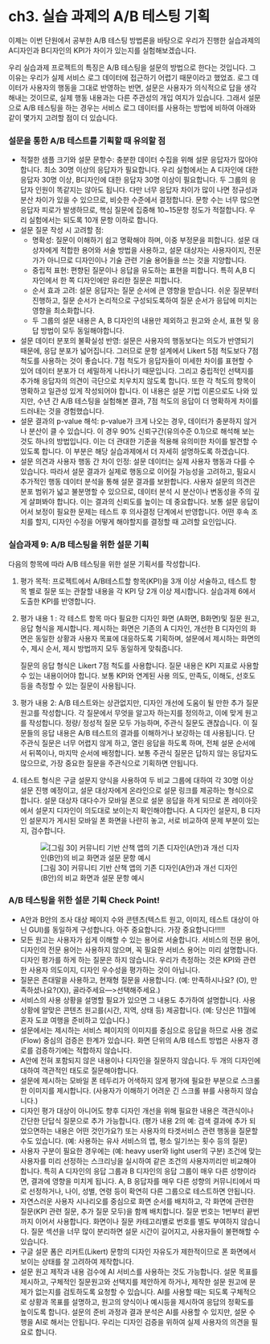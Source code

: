 # ch3. 실습 과제의 A/B 테스팅 기획

이제는 이번 단원에서 공부한 A/B 테스팅 방법론을 바탕으로 우리가 진행한 실습과제의 A디자인과 B디자인의 KPI가 차이가 있는지를 실험해보겠습니다.

우리 실습과제 프로젝트의 특징은 A/B 테스팅을 설문의 방법으로 한다는 것입니다. 그 이유는 우리가 실제 서비스 로그 데이터에 접근하기 어렵기 때문이라고 했었죠. 로그 데이터가 사용자의 행동을 그대로 반영하는 반면, 설문은 사용자가 의식적으로 답을 생각해내는 것이므로, 실제 행동 내용과는 다른 주관성의 개입 여지가 있습니다. 그래서 설문으로 A/B 테스팅을 하는 경우는 서비스 로그 데이터를 사용하는 방법에 비하여 아래와 같이 몇가지 고려할 점이 더 있습니다.

### 설문을 통한 A/B 테스트를 기획할 때 유의할 점

-   적절한 샘플 크기와 설문 문항수: 충분한 데이터 수집을 위해 설문 응답자가 많아야 합니다. 최소 30명 이상의 응답자가 필요합니다. 우리 실험에서는 A 디자인에 대한 응답자 30명 이상, B디자인에 대한 응답자 30명 이상이 필요합니다. 두 그룹의 응답자 인원이 똑같지는 않아도 됩니다. 다만 너무 응답자 차이가 많이 나면 정규성과 분산 차이가 있을 수 있으므로, 비슷한 수준에서 결정합니다. 문항 수는 너무 많으면 응답자 피로가 발생하므로, 핵심 질문에 집중해 10\~15문항 정도가 적절합니다. 우리 실험에서는 되도록 10개 문항 이하로 합니다.
-   설문 질문 작성 시 고려할 점:
    -   명확성: 질문이 이해하기 쉽고 명확해야 하며, 이중 부정문을 피합니다. 설문 대상자에게 적합한 용어와 서술 방법을 사용하고, 설문 대상자는 사용자이지, 전문가가 아니므로 디자인이나 기술 관련 기술 용어들을 쓰는 것을 지양합니다.
    -   중립적 표현: 편향된 질문이나 응답을 유도하는 표현을 피합니다. 특히 A,B 디자인에서 한 쪽 디자인에만 유리한 질문은 피합니다.
    -   순서 효과 고려: 설문 응답자는 질문 순서에 큰 영향을 받습니다. 쉬운 질문부터 진행하고, 질문 순서가 논리적으로 구성되도록하여 질문 순서가 응답에 미치는 영향을 최소화합니다.
    -   두 그룹의 설문 내용은 A, B 디자인의 내용만 제외하고 원고와 순서, 표현 및 응답 방법이 모두 동일해야합니다.
-   설문 데이터 분포의 불확실성 반영: 설문은 사용자의 행동보다는 의도가 반영되기 때문에, 응답 분포가 넓어집니다. 그러므로 문항 설계에서 Likert 5점 척도보다 7점 척도를 사용하는 것이 좋습니다. 7점 척도가 응답자들이 미세한 차이를 표현할 수 있어 데이터 분포가 더 세밀하게 나타나기 때문입니다. 그리고 중립적인 선택지를 추가해 응답자의 의견이 극단으로 치우치지 않도록 합니다. 또한 각 척도의 항목이 명확하고 일관성 있게 작성되어야 합니다. 이 내용은 설문 기법 이론으로도 나와 있지만, 수년 간 A/B 테스팅을 실험해본 결과, 7점 척도의 응답이 더 명확하게 차이를 드러내는 것을 경험했습니다.
-   설문 결과의 p-value 해석: p-value가 크게 나오는 경우, 데이터가 충분하지 않거나 분산이 클 수 있습니다. 이 경우 90% 신뢰구간(유의수준 0.1)으로 해석해 보는 것도 하나의 방법입니다. 이는 더 관대한 기준을 적용해 유의미한 차이를 발견할 수 있도록 합니다. 이 부분은 해당 실습과제에서 더 자세히 설명하도록 하겠습니다.
-   설문 의견과 사용자 행동 간 차이 인정: 설문 데이터는 실제 사용자 행동과 다를 수 있습니다. 따라서 설문 결과가 실제로 행동으로 이어질 가능성을 고려하고, 필요시 추가적인 행동 데이터 분석을 통해 설문 결과를 보완합니다. 사용자 설문의 의견은 분포 범위가 넓고 불분명할 수 있으므로, 데이터 분석 시 분산이나 변동성을 주의 깊게 살펴봐야 합니다. 이는 결과의 신뢰도를 높이는 데 중요합니다. 보통 설문 응답이어서 보정이 필요한 문제는 테스트 후 의사결정 단계에서 반영합니다. 어떤 후속 조치를 할지, 디자인 수정을 어떻게 해야할지를 결정할 때 고려할 요인입니다.

### 실습과제 9: A/B 테스팅을 위한 설문 기획

다음의 항목에 따라 A/B 테스팅을 위한 설문 기획서를 작성합니다.

1.  평가 목적: 프로젝트에서 A/B테스트할 항목(KPI)을 3개 이상 서술하고, 테스트 항목 별로 질문 또는 관찰할 내용을 각 KPI 당 2개 이상 제시합니다. 실습과제 6에서 도출한 KPI를 반영합니다.

2.  평가 내용 1 : 각 테스트 항목 마다 필요한 디자인 화면 (A화면, B화면)및 질문 원고, 응답 형식을 제시합니다. 제시하는 화면은 기존의 A 디자인, 개선한 B 디자인의 화면은 동일한 상황과 사용자 목표에 대응하도록 기획하며, 설문에서 제시하는 화면의 수, 제시 순서, 제시 방법까지 모두 동일하게 맞춰줍니다.

    질문의 응답 형식은 Likert 7점 척도를 사용합니다. 질문 내용은 KPI 지표로 사용할 수 있는 내용이어야 합니다. 보통 KPI와 연계된 사용 의도, 만족도, 이해도, 선호도 등을 측정할 수 있는 질문이 사용됩니다.

3.  평가 내용 2: A/B 테스트와는 상관없지만, 디자인 개선에 도움이 될 만한 추가 질문 원고를 작성합니다. 각 질문에서 무엇을 알고자 하는지를 정의하고, 이에 맞게 원고를 작성합니다. 정량/ 정성적 질문 모두 가능하며, 주관식 질문도 괜찮습니다. 이 질문들의 응답 내용은 A/B 테스트의 결과를 이해하거나 보강하는 데 사용됩니다. 단 주관식 질문은 너무 어렵지 않게 하고, 열린 응답을 하도록 하며, 전체 설문 순서에서 뒤쪽이나, 마지막 순서에 배정합니다. 보통 주관식 질문은 답하지 않는 응답자도 많으므로, 가장 중요한 질문을 주관식으로 기획하면 안됩니다.

4.  테스트 형식은 구글 설문지 양식을 사용하여 두 비교 그룹에 대하여 각 30명 이상 설문 진행 예정이고, 설문 대상자에게 온라인으로 설문 링크를 제공하는 형식으로 합니다. 설문 대상자 대다수가 모바일 폰으로 설문 응답을 하게 되므로 폰 레이아웃에서 설문지 디자인이 의도대로 보이는지 확인해야합니다. A 디자인 설문지, B 디자인 설문지가 게시된 모바일 폰 화면을 나란히 놓고, 서로 비교하여 문제 부분이 있는지, 검수합니다.

    ![\[그림 30\] 커뮤니티 기반 산책 앱의 기존 디자인(A안)과 개선 디자인(B안)의 비교 화면과 설문 문항 예시](ch3%20실습%20과제의%20A%20B%20테스팅%20기획/40.png)

### A/B 테스팅을 위한 설문 기획 Check Point!

-   A안과 B안의 조사 대상 페이지 수와 콘텐츠(텍스트 원고, 이미지, 테스트 대상이 아닌 GUI)를 동일하게 구성합니다. 아주 중요합니다. 가장 중요합니다!!!!!
-   모든 원고는 사용자가 쉽게 이해할 수 있는 용어로 서술합니다. 서비스의 전문 용어, 디자인의 전문 용어는 사용하지 않으며, 꼭 필요한 서비스 용어는 미리 설명합니다. 디자인 평가를 하게 하는 질문은 하지 않습니다. 우리가 측정하는 것은 KPI와 관련한 사용자 의도이지, 디자인 우수성을 평가하는 것이 아닙니다.
-   질문은 존대말을 사용하고, 현재형 질문을 사용합니다. (예: 만족하시나요? (O), 만족하셨나요?(X)), 골라주세요—\>선택해주세요.)
-   서비스의 사용 상황을 설명할 필요가 있으면 그 내용도 추가하여 설명합니다. 사용 상황에 알맞은 콘텐츠 원고를(시간, 지역, 상태 등) 제공합니다. (예: 당신은 11월에 혼자 도쿄 여행을 준비하고 있습니다.)
-   설문에서는 제시하는 서비스 페이지의 이미지를 중심으로 응답을 하므로 사용 경로(Flow) 중심의 검증은 한계가 있습니다. 화면 단위의 A/B 테스트 방법은 사용자 경로를 검증하기에는 적합하지 않습니다.
-   A안에 전혀 포함되지 않은 내용이나 디자인을 질문하지 않습니다. 두 개의 디자인에 대하여 객관적인 태도로 질문해야합니다.
-   설문에 제시하는 모바일 폰 테두리가 어색하지 않게 평가에 필요한 부분으로 스크롤한 이미지를 제시합니다. (사용자가 이해하기 어려운 긴 스크롤 뷰를 사용하지 않습니다.)
-   디자인 평가 대상이 아니어도 향후 디자인 개선을 위해 필요한 내용은 객관식이나 간단한 단답식 질문으로 추가 가능합니다. (평가 내용 2의 예: 검색 결과에 추가 되었으면하는 내용은 어떤 것인가요?) 또는 사용자의 타겟서비스 관련 행동을 질문할 수도 있습니다. (예: 사용하는 유사 서비스의 앱, 평소 일기쓰는 횟수 등의 질문)
-   사용자 구분이 필요한 경우에는 (예: heavy user와 light user의 구분) 조건에 맞는 사용자를 미리 선정하는 스크리닝을 실시하여 같은 조건의 사용자끼리만 비교해야합니다. 특히 A 디자인의 응답 그룹과 B 디자인의 응답 그룹이 매우 다른 성향이라면, 결과에 영향을 미치게 됩니다. A, B 응답자를 매우 다른 성향의 커뮤니티에서 따로 선정하거나, 나이, 성별, 연령 등이 확연히 다른 그룹으로 테스트하면 안됩니다.
-   자연스러운 사용자 시나리오를 중심으로 화면 순서를 배치하고, 각 화면에 관련한 질문(KPI 관련 질문, 추가 질문 모두)을 함께 배치합니다. 질문 번호는 1번부터 끝번까지 이어서 사용합니다. 화면이나 질문 카테고리별로 번호를 별도 부여하지 않습니다. 질문 섹션을 너무 많이 분리하면 설문 시간이 길어지고, 사용자들이 불편해할 수 있습니다.
-   구글 설문 폼은 리커트(Likert) 문항의 디자인 자유도가 제한적이므로 폰 화면에서 보이는 상태를 잘 고려하여 제작합니다.
-   설문 원고 제작과 내용 검수에 AI 서비스를 사용하는 것도 가능합니다. 설문 목표를 제시하고, 구체적인 질문원고와 선택지를 제안하게 하거나, 제작한 설문 원고에 문제가 없는지를 검토하도록 요청할 수 있습니다. AI를 사용할 때는 되도록 구체적으로 상황과 목표를 설명하고, 원고의 양식이나 예시등을 제시하여 응답의 정확도를 높이도록 합니다. 설문의 준비 과정과 결과 분석은 AI를 사용할 수 있지만, 설문 수행을 AI로 해서는 안됩니다. 우리는 디자인 검증을 위하여 실제 사용자의 의견을 필요로 합니다.

